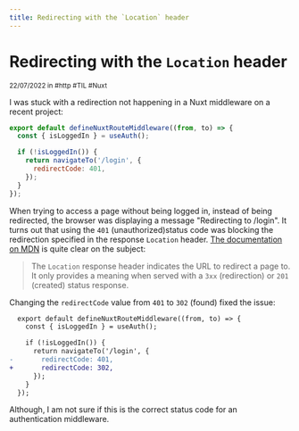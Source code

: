```yaml
---
title: Redirecting with the `Location` header
---
```


# Redirecting with the `Location` header

<div class="tracking-wide uppercase opacity-50">
  <small>22/07/2022 in #http #TIL #Nuxt</small>
</div>

I was stuck with a redirection not happening in a Nuxt middleware on a recent project:

```js
export default defineNuxtRouteMiddleware((from, to) => {
  const { isLoggedIn } = useAuth();

  if (!isLoggedIn()) {
    return navigateTo('/login', {
      redirectCode: 401,
    });
  }
});
```

When trying to access a page without being logged in, instead of being redirected, the browser was displaying a message "Redirecting to /login". It turns out that using the `401` (unauthorized)status code was blocking the redirection specified in the response `Location` header. [The documentation on MDN](https://developer.mozilla.org/en-US/docs/web/http/headers/location) is quite clear on the subject:

> The `Location` response header indicates the URL to redirect a page to. It only provides a meaning when served with a `3xx` (redirection) or `201` (created) status response.

Changing the `redirectCode` value from `401` to `302` (found) fixed the issue:

```diff
  export default defineNuxtRouteMiddleware((from, to) => {
    const { isLoggedIn } = useAuth();

    if (!isLoggedIn()) {
      return navigateTo('/login', {
-       redirectCode: 401,
+       redirectCode: 302,
      });
    }
  });
```

Although, I am not sure if this is the correct status code for an authentication middleware.
